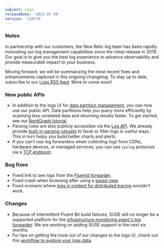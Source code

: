 ```yaml
---
subject: Logs
releaseDate: '2021-07-28'
version: '210728'
---
```


### Notes

In partnership with our customers, the New Relic log team has been rapidly innovating our log management capabilities since the initial release in 2019. Our goal is to give you the best log experience to advance observability and provide measurable impact to your business.

Moving forward, we will be summarizing the most recent fixes and enhancements captured in this ongoing changelog. To stay up to date, subscribe to our [Logs RSS feed](/docs/release-notes/logs-release-notes/). More to come soon!

### New public APIs

* In addition to the logs UI for [data partition management](/docs/logs/log-management/ui-data/data-partitions/), you can now use our public API. Data partitions help you query more efficiently by scanning less unrelated data and returning results faster. To get started, see our [NerdGraph tutorial](/docs/apis/nerdgraph/examples/nerdgraph-data-partition-rules-tutorial/).
* Parsing rules are also publicly accessible via the [Log API](/docs/logs/log-management/log-api/introduction-log-api/). We already provide [built-in parsing rulesets](/docs/logs/log-management/ui-data/built-log-parsing-rulesets/) to facet or filter logs in useful ways. This in turn helps you build better charts and alerts.
* If you can't use log forwarders when collecting logs from CDNs, hardware devices, or managed services, you can use `syslog` protocols via a [TCP endpoint](/docs/logs/log-management/log-api/use-tcp-endpoint-forward-logs-new-relic/).

### Bug fixes

* Fixed link to see logs from the [Fluentd forwarder](/docs/logs/enable-log-management-new-relic/enable-log-monitoring-new-relic/fluentd-plugin-log-forwarding/).
* Fixed crash when browsing after using a [saved view](https://docs.newrelic.com/docs/logs/log-management/ui-data/use-logs-ui/#saved-views).
* Fixed scenario where [logs in context for distributed tracing](/docs/logs/enable-log-management-new-relic/configure-logs-context/configure-logs-context-apm-agents/) wouldn't work.

### Changes

* Because of intermittent Fluent Bit build failures, SUSE will no longer be a supported platform for the [infrastructure monitoring agent's log forwarder](/docs/logs/enable-log-management-new-relic/enable-log-monitoring-new-relic/forward-your-logs-using-infrastructure-agent/). We are working on adding SUSE support in the next six months.
* For tips on getting the most out of our changes to the logs UI, check out this [workflow to explore your logs data](/docs/logs/log-management/ui-data/use-logs-ui/).
